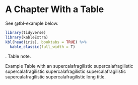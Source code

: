 # A Chapter With a Table

See @tbl-example below.

:::: {#tbl-example}
```r
library(tidyverse)
library(kableExtra)
kbl(head(iris), booktabs = TRUE) %>%
  kable_classic(full_width = T)
```
\flushleft\textit{Note}. Table note.

Example Table with an supercalafragilistic supercalafragilistic supercalafragilistic supercalafragilistic supercalafragilistic supercalafragilistic supercalafragilistic long title.
::::